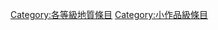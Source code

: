 {{Articles by Quality|topic=地質|project=地質|format=toc}}
{{Wikipedia category}}
{{emptycat}}
[[Category:各等級地質條目|Category:各等級地質條目]]
[[Category:小作品級條目|Category:小作品級條目]]